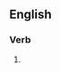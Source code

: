 ==English==

===Verb===
{{head|en|verb form}}

# {{present participle of|gallicise|lang=en|nocat=1}}